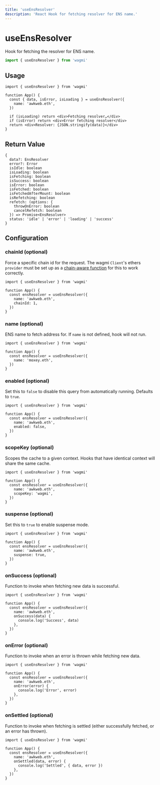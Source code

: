 ```yaml
---
title: 'useEnsResolver'
description: 'React Hook for fetching resolver for ENS name.'
---
```


# useEnsResolver

Hook for fetching the resolver for ENS name.

```ts
import { useEnsResolver } from 'wagmi'
```

## Usage

```tsx
import { useEnsResolver } from 'wagmi'

function App() {
  const { data, isError, isLoading } = useEnsResolver({
    name: 'awkweb.eth',
  })

  if (isLoading) return <div>Fetching resolver…</div>
  if (isError) return <div>Error fetching resolver</div>
  return <div>Resolver: {JSON.stringify(data)}</div>
}
```

## Return Value

```tsx
{
  data?: EnsResolver
  error?: Error
  isIdle: boolean
  isLoading: boolean
  isFetching: boolean
  isSuccess: boolean
  isError: boolean
  isFetched: boolean
  isFetchedAfterMount: boolean
  isRefetching: boolean
  refetch: (options: {
    throwOnError: boolean
    cancelRefetch: boolean
  }) => Promise<EnsResolver>
  status: 'idle' | 'error' | 'loading' | 'success'
}
```

## Configuration

### chainId (optional)

Force a specific chain id for the request. The wagmi `Client`'s ethers `provider` must be set up as a [chain-aware function](/react/client#provider-optional) for this to work correctly.

```tsx {6}
import { useEnsResolver } from 'wagmi'

function App() {
  const ensResolver = useEnsResolver({
    name: 'awkweb.eth',
    chainId: 1,
  })
}
```

### name (optional)

ENS name to fetch address for. If `name` is not defined, hook will not run.

```tsx {5}
import { useEnsResolver } from 'wagmi'

function App() {
  const ensResolver = useEnsResolver({
    name: 'moxey.eth',
  })
}
```

### enabled (optional)

Set this to `false` to disable this query from automatically running. Defaults to `true`.

```tsx {6}
import { useEnsResolver } from 'wagmi'

function App() {
  const ensResolver = useEnsResolver({
    name: 'awkweb.eth',
    enabled: false,
  })
}
```

### scopeKey (optional)

Scopes the cache to a given context. Hooks that have identical context will share the same cache.

```tsx {6}
import { useEnsResolver } from 'wagmi'

function App() {
  const ensResolver = useEnsResolver({
    name: 'awkweb.eth',
    scopeKey: 'wagmi',
  })
}
```

### suspense (optional)

Set this to `true` to enable suspense mode.

```tsx {6}
import { useEnsResolver } from 'wagmi'

function App() {
  const ensResolver = useEnsResolver({
    name: 'awkweb.eth',
    suspense: true,
  })
}
```

### onSuccess (optional)

Function to invoke when fetching new data is successful.

```tsx {6-8}
import { useEnsResolver } from 'wagmi'

function App() {
  const ensResolver = useEnsResolver({
    name: 'awkweb.eth',
    onSuccess(data) {
      console.log('Success', data)
    },
  })
}
```

### onError (optional)

Function to invoke when an error is thrown while fetching new data.

```tsx {6-8}
import { useEnsResolver } from 'wagmi'

function App() {
  const ensResolver = useEnsResolver({
    name: 'awkweb.eth',
    onError(error) {
      console.log('Error', error)
    },
  })
}
```

### onSettled (optional)

Function to invoke when fetching is settled (either successfully fetched, or an error has thrown).

```tsx {6-8}
import { useEnsResolver } from 'wagmi'

function App() {
  const ensResolver = useEnsResolver({
    name: 'awkweb.eth',
    onSettled(data, error) {
      console.log('Settled', { data, error })
    },
  })
}
```
